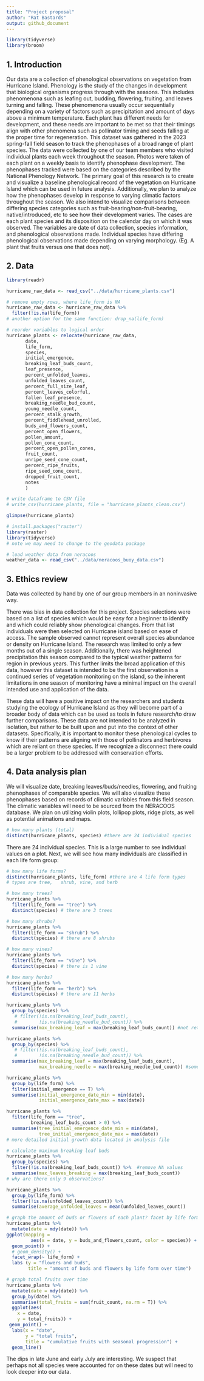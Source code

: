 ```yaml
---
title: "Project proposal"
author: "Rat Bastards"
output: github_document
---
```


```r
library(tidyverse)
library(broom)
```

## 1. Introduction

Our data are a collection of phenological observations on vegetation from Hurricane Island. Phenology is the study of the changes in development that biological organisms progress through with the seasons. This includes phenomenona such as leafing out, budding, flowering, fruiting, and leaves turning and falling. These phenomenona usually occur sequentially depending on a variety of factors such as precipitation and amount of days above a minimum temperature. Each plant has different needs for development, and these needs are important to be met so that their timings align with other phenomena such as pollinator timing and seeds falling at the proper time for regeneration. This dataset was gathered in the 2023 spring-fall field season to track the phenophases of a broad range of plant species. The data were collected by one of our team members who visited individual plants each week throughout the season. Photos were taken of each plant on a weekly basis to identify phenophase development. The phenophases tracked were based on the categories described by the National Phenology Network. The primary goal of this research is to create and visualize a baseline phenological record of the vegetation on Hurricane Island which can be used in future analysis. Additionally, we plan to analyze how the phenophases develop in response to varying climatic factors throughout the season. We also intend to visualize comparisons between differing species categories such as fruit-bearing/non-fruit-bearing, native/introduced, etc to see how their development varies. The cases are each plant species and its disposition on the calendar day on which it was observed. The variables are date of data collection, species information, and phenological observations made. Individual species have differing phenological observations made depending on varying morphology. (Eg. A plant that fruits versus one that does not).


## 2. Data

```r
library(readr)

hurricane_raw_data <- read_csv("../data/hurricane_plants.csv")

# remove empty rows, where life_form is NA 
hurricane_raw_data <- hurricane_raw_data %>% 
  filter(!is.na(life_form))
# another option for the same function: drop_na(life_form)

# reorder variables to logical order
hurricane_plants <- relocate(hurricane_raw_data, 
       date, 
       life_form, 
       species, 
       initial_emergence,
       breaking_leaf_buds_count,
       leaf_presence,
       percent_unfolded_leaves,
       unfolded_leaves_count,
       percent_full_size_leaf,
       percent_leaves_colorful,
       fallen_leaf_presence,
       breaking_needle_bud_count,
       young_needle_count,
       percent_stalk_growth,
       percent_fiddlehead_unrolled,
       buds_and_flowers_count,
       percent_open_flowers,
       pollen_amount,
       pollen_cone_count,
       percent_open_pollen_cones,
       fruit_count,
       unripe_seed_cone_count, 
       percent_ripe_fruits,
       ripe_seed_cone_count,
       dropped_fruit_count,
       notes
       )

# write dataframe to CSV file
# write_csv(hurricane_plants, file = "hurricane_plants_clean.csv")

glimpse(hurricane_plants)
```

```r
# install.packages("raster")
library(raster)
library(tidyverse)
# note we may need to change to the geodata package
```


```r
# load weather data from neracoos
weather_data <- read_csv("../data/neracoos_buoy_data.csv")
```

## 3. Ethics review
Data was collected by hand by one of our group members in an noninvasive way.

There was bias in data collection for this project. Species selections were based on a list of species which would be easy for a beginner to identify and which could reliably show phenological changes. From that list individuals were then selected on Hurricane island based on ease of access. The sample observed cannot represent overall species abundance or density on Hurricane Island. The research was limited to only a few months out of a single season. Additionally, there was heightened precipitation this season compared to the typical weather patterns for region in previous years. This further limits the broad application of this data, however this dataset is intended to be the first observation in a continued series of vegetation monitoring on the island, so the inherent limitations in one season of monitoring have a minimal impact on the overall intended use and application of the data. 

These data will have a positive impact on the researchers and students studying the ecology of Hurricane Island as they will become part of a broader body of data which can be used as tools in future research/to draw further comparisons. These data are not intended to be analyzed in isolation, but rather to be built upon and put into the context of other datasets. Specifically, it is important to monitor these phenological cycles to know if their patterns are aligning with those of pollinators and herbivores which are reliant on these species. If we recognize a disconnect there could be a larger problem to be addressed with conservation efforts. 

## 4. Data analysis plan

We will visualize date, breaking leaves/buds/needles, flowering, and fruiting phenophases of comparable species. We will also visualize these phenophases based on records of climatic variables from this field season. The climatic variables will need to be sourced from the NERACOOS database. We plan on utilizing violin plots, lollipop plots, ridge plots, as well as potential animations and maps.
```r
# how many plants (total)
distinct(hurricane_plants, species) #there are 24 individual species
```

There are 24 individual species. This is a large number to see individual values on a plot. Next, we will see how many individuals are classified in each life form group:

```r
# how many life forms?
distinct(hurricane_plants, life_form) #there are 4 life form types 
# types are tree,	shrub, vine, and herb

# how many trees?
hurricane_plants %>%
  filter(life_form == "tree") %>%
  distinct(species) # there are 3 trees

# how many shrubs?
hurricane_plants %>%
  filter(life_form == "shrub") %>%
  distinct(species) # there are 8 shrubs

# how many vines?
hurricane_plants %>%
  filter(life_form == "vine") %>%
  distinct(species) # there is 1 vine

# how many herbs?
hurricane_plants %>%
  filter(life_form == "herb") %>%
  distinct(species) # there are 11 herbs
```


```r
hurricane_plants %>%
  group_by(species) %>%
   # filter(!is.na(breaking_leaf_buds_count),
   #        !is.na(breaking_needle_bud_count)) %>%
  summarise(max_breaking_leaf = max(breaking_leaf_buds_count)) #not returning breaking needle count for the red spruce. Something wrong with dataset?

hurricane_plants %>%
  group_by(species) %>%
   # filter(!is.na(breaking_leaf_buds_count),
   #        !is.na(breaking_needle_bud_count)) %>%
  summarise(max_breaking_leaf = max(breaking_leaf_buds_count),
            max_breaking_needle = max(breaking_needle_bud_count)) #some species do not have any values for max breaking leaf or max breaking needle, removing NAs creates a strange output in the code that is not representitive of the data, so we are keeping the NAs in.
```

```r
hurricane_plants %>%
  group_by(life_form) %>%
  filter(initial_emergence == T) %>%
  summarise(initial_emergence_date_min = min(date),
            initial_emergence_date_max = max(date))

hurricane_plants %>%
  filter(life_form == "tree",
         breaking_leaf_buds_count > 0) %>%
  summarise(tree_initial_emergence_date_min = min(date),
            tree_initial_emergence_date_max = max(date))
# more detailed initial growth data located in analysis file
```
```r
# calculate maximum breaking leaf buds
hurricane_plants %>%
  group_by(species) %>%
  filter(!is.na(breaking_leaf_buds_count)) %>%  #remove NA values
  summarise(max_leaves_breaking = max(breaking_leaf_buds_count)) 
# why are there only 9 observations?

hurricane_plants %>%
  group_by(life_form) %>%
  filter(!is.na(unfolded_leaves_count)) %>%
  summarise(average_unfolded_leaves = mean(unfolded_leaves_count)) 
```


```r
# graph the amount of buds or flowers of each plant? facet by life form?
hurricane_plants %>%
  mutate(date = mdy(date)) %>%
ggplot(mapping = 
         aes(x = date, y = buds_and_flowers_count, color = species)) +
  geom_point() +
  # geom_density() +
  facet_wrap(~ life_form) +
  labs (y = "flowers and buds",
        title = "amount of buds and flowers by life form over time")
```


```r
# graph total fruits over time
hurricane_plants %>%
  mutate(date = mdy(date)) %>%
  group_by(date) %>%
  summarise(total_fruits = sum(fruit_count, na.rm = T)) %>%
  ggplot(aes(
    x = date,
    y = total_fruits)) +
 geom_point() +
  labs(x = "date",
       y = "total fruits",
       title = "cumulative fruits with seasonal progression") +
  geom_line()
```

The dips in late June and early July are interesting. We suspect that perhaps not all species were accounted for on these dates but will need to look deeper into our data.
